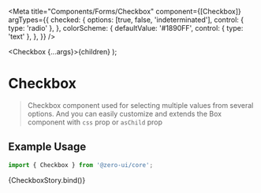 
<Meta
  title="Components/Forms/Checkbox"
  component={[Checkbox]}
  argTypes={{
    checked: {
      options: [true, false, 'indeterminated'],
      control: { type: 'radio' },
    },
    colorScheme: {
      defaultValue: '#1890FF',
      control: { type: 'text' },
    },
  }}
/>

  <Checkbox {...args}>{children}</Checkbox>
);

# Checkbox

> Checkbox component used for selecting multiple values from several options.
> And you can easily customize and extends the Box component with `css` prop or `asChild` prop

## Example Usage

```jsx
import { Checkbox } from '@zero-ui/core';
```

<Canvas columns={2} withSource="close">
  <Story
    name="Checkbox"
    args={{
      disabled: false,
      boxSize: '$3',
      children: 'Label',
    }}
  >
    {CheckboxStory.bind()}
  </Story>
</Canvas>

<ArgsTable of={Checkbox} />
